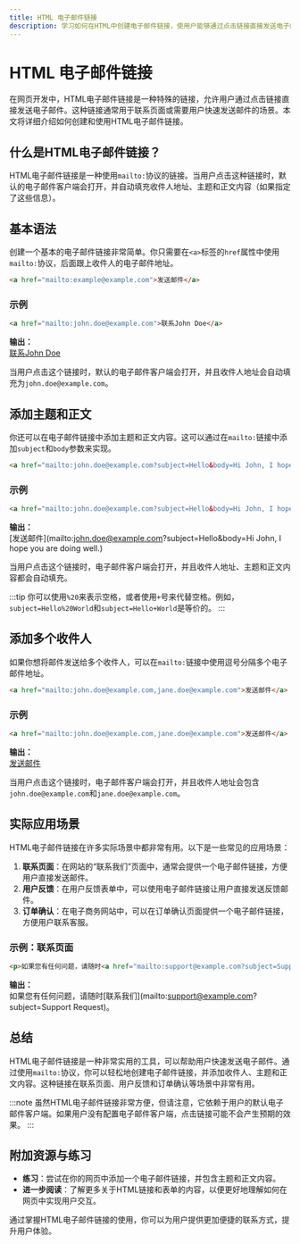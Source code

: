 ```yaml
---
title: HTML 电子邮件链接
description: 学习如何在HTML中创建电子邮件链接，使用户能够通过点击链接直接发送电子邮件。
---
```


# HTML 电子邮件链接

在网页开发中，HTML电子邮件链接是一种特殊的链接，允许用户通过点击链接直接发送电子邮件。这种链接通常用于联系页面或需要用户快速发送邮件的场景。本文将详细介绍如何创建和使用HTML电子邮件链接。

## 什么是HTML电子邮件链接？

HTML电子邮件链接是一种使用`mailto:`协议的链接。当用户点击这种链接时，默认的电子邮件客户端会打开，并自动填充收件人地址、主题和正文内容（如果指定了这些信息）。

## 基本语法

创建一个基本的电子邮件链接非常简单。你只需要在`<a>`标签的`href`属性中使用`mailto:`协议，后面跟上收件人的电子邮件地址。

```html
<a href="mailto:example@example.com">发送邮件</a>
```

### 示例

```html
<a href="mailto:john.doe@example.com">联系John Doe</a>
```

**输出：**  
[联系John Doe](mailto:john.doe@example.com)

当用户点击这个链接时，默认的电子邮件客户端会打开，并且收件人地址会自动填充为`john.doe@example.com`。

## 添加主题和正文

你还可以在电子邮件链接中添加主题和正文内容。这可以通过在`mailto:`链接中添加`subject`和`body`参数来实现。

```html
<a href="mailto:john.doe@example.com?subject=Hello&body=Hi John, I hope you are doing well.">发送邮件</a>
```

### 示例

```html
<a href="mailto:john.doe@example.com?subject=Hello&body=Hi John, I hope you are doing well.">发送邮件</a>
```

**输出：**  
[发送邮件](mailto:john.doe@example.com?subject=Hello&body=Hi John, I hope you are doing well.)

当用户点击这个链接时，电子邮件客户端会打开，并且收件人地址、主题和正文内容都会自动填充。

:::tip
你可以使用`%20`来表示空格，或者使用`+`号来代替空格。例如，`subject=Hello%20World`和`subject=Hello+World`是等价的。
:::

## 添加多个收件人

如果你想将邮件发送给多个收件人，可以在`mailto:`链接中使用逗号分隔多个电子邮件地址。

```html
<a href="mailto:john.doe@example.com,jane.doe@example.com">发送邮件</a>
```

### 示例

```html
<a href="mailto:john.doe@example.com,jane.doe@example.com">发送邮件</a>
```

**输出：**  
[发送邮件](mailto:john.doe@example.com,jane.doe@example.com)

当用户点击这个链接时，电子邮件客户端会打开，并且收件人地址会包含`john.doe@example.com`和`jane.doe@example.com`。

## 实际应用场景

HTML电子邮件链接在许多实际场景中都非常有用。以下是一些常见的应用场景：

1. **联系页面**：在网站的“联系我们”页面中，通常会提供一个电子邮件链接，方便用户直接发送邮件。
2. **用户反馈**：在用户反馈表单中，可以使用电子邮件链接让用户直接发送反馈邮件。
3. **订单确认**：在电子商务网站中，可以在订单确认页面提供一个电子邮件链接，方便用户联系客服。

### 示例：联系页面

```html
<p>如果您有任何问题，请随时<a href="mailto:support@example.com?subject=Support Request">联系我们</a>。</p>
```

**输出：**  
如果您有任何问题，请随时[联系我们](mailto:support@example.com?subject=Support Request)。

## 总结

HTML电子邮件链接是一种非常实用的工具，可以帮助用户快速发送电子邮件。通过使用`mailto:`协议，你可以轻松地创建电子邮件链接，并添加收件人、主题和正文内容。这种链接在联系页面、用户反馈和订单确认等场景中非常有用。

:::note
虽然HTML电子邮件链接非常方便，但请注意，它依赖于用户的默认电子邮件客户端。如果用户没有配置电子邮件客户端，点击链接可能不会产生预期的效果。
:::

## 附加资源与练习

- **练习**：尝试在你的网页中添加一个电子邮件链接，并包含主题和正文内容。
- **进一步阅读**：了解更多关于HTML链接和表单的内容，以便更好地理解如何在网页中实现用户交互。

通过掌握HTML电子邮件链接的使用，你可以为用户提供更加便捷的联系方式，提升用户体验。